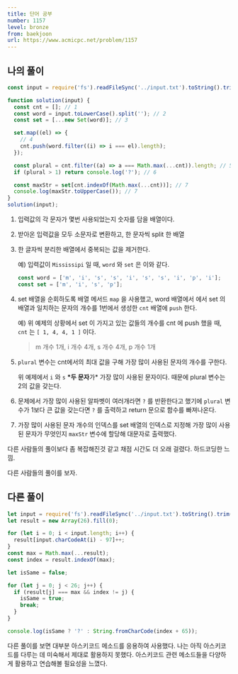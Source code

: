 ```yaml
---
title: 단어 공부
number: 1157
level: bronze
from: baekjoon
url: https://www.acmicpc.net/problem/1157
---
```


## 나의 풀이

```js
const input = require('fs').readFileSync('../input.txt').toString().trim();

function solution(input) {
  const cnt = []; // 1
  const word = input.toLowerCase().split(''); // 2
  const set = [...new Set(word)]; // 3

  set.map((el) => {
    // 4
    cnt.push(word.filter((i) => i === el).length);
  });

  const plural = cnt.filter((a) => a === Math.max(...cnt)).length; // 5
  if (plural > 1) return console.log('?'); // 6

  const maxStr = set[cnt.indexOf(Math.max(...cnt))]; // 7
  console.log(maxStr.toUpperCase()); // 7
}
solution(input);
```

1. 입력값의 각 문자가 몇번 사용되었는지 숫자를 담을 배열이다.
2. 받아온 입력값을 모두 소문자로 변환하고, 한 문자씩 split 한 배열
3. 한 글자씩 분리한 배열에서 중복되는 값을 제거한다.

   예) 입력값이 `Mississipi` 일 때, `word` 와 `set` 은 이와 같다.

   ```js
   const word = ['m', 'i', 's', 's', 'i', 's', 's', 'i', 'p', 'i'];
   const set = ['m', 'i', 's', 'p'];
   ```

4. set 배열을 순회하도록 배열 메서드 `map` 을 사용했고, word 배열에서 에서 set 의 배열과 일치하는 문자의 개수를 1번에서 생성한 `cnt` 배열에 `push` 한다.

   예) 위 예제의 상황에서 set 이 가지고 있는 값들의 개수를 cnt 에 push 했을 때, `cnt` 는 `[ 1, 4, 4, 1 ]` 이다.

   > m 개수 1개, i 개수 4개, s 개수 4개, p 개수 1개

5. `plural` 변수는 cnt에서의 최대 값을 구해 가장 많이 사용된 문자의 개수를 구한다.

   위 예제에서 `i` 와 `s` **\*두 문자**가\* 가장 많이 사용된 문자이다. 때문에 plural 변수는 2의 값을 갖는다.

6. 문제에서 가장 많이 사용된 알파벳이 여러개라면 `?` 를 반환한다고 했기에 `plural` 변수가 1보다 큰 값을 갖는다면 `?` 를 출력하고 return 문으로 함수를 빠져나온다.
7. 가장 많이 사용된 문자 개수의 인덱스를 set 배열의 인덱스로 지정해 가장 많이 사용된 문자가 무엇인지 `maxStr` 변수에 할당해 대문자로 출력했다.

다른 사람들의 풀이보다 좀 복잡해진것 같고 채점 시간도 더 오래 걸렸다. 하드코딩한 느낌.

다른 사람들의 풀이를 보자.

## 다른 풀이

```js
let input = require('fs').readFileSync('../input.txt').toString().trim().toLowerCase();
let result = new Array(26).fill(0);

for (let i = 0; i < input.length; i++) {
  result[input.charCodeAt(i) - 97]++;
}
const max = Math.max(...result);
const index = result.indexOf(max);

let isSame = false;

for (let j = 0; j < 26; j++) {
  if (result[j] === max && index != j) {
    isSame = true;
    break;
  }
}

console.log(isSame ? '?' : String.fromCharCode(index + 65));
```

다른 풀이를 보면 대부분 아스키코드 메소드를 응용하여 사용했다. 나는 아직 아스키코드를 다루는 데 미숙해서 제대로 활용하지 못했다. 아스키코드 관련 메소드들을 다양하게 활용하고 연습해볼 필요성을 느꼈다.
